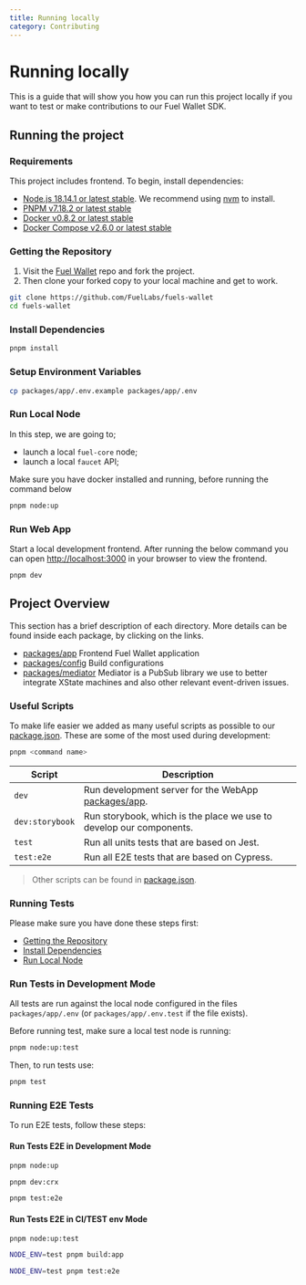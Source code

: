 ```yaml
---
title: Running locally
category: Contributing
---
```


# Running locally

This is a guide that will show you how you can run this project locally if you want to test or make contributions to our Fuel Wallet SDK.

## Running the project

### Requirements

This project includes frontend. To begin, install dependencies:

- [Node.js 18.14.1 or latest stable](https://nodejs.org/en/). We recommend using [nvm](https://github.com/nvm-sh/nvm) to install.
- [PNPM v7.18.2 or latest stable](https://pnpm.io/installation/)
- [Docker v0.8.2 or latest stable](https://docs.docker.com/get-docker/)
- [Docker Compose v2.6.0 or latest stable](https://docs.docker.com/get-docker/)

### Getting the Repository

1. Visit the [Fuel Wallet](https://github.com/FuelLabs/fuels-wallet) repo and fork the project.
2. Then clone your forked copy to your local machine and get to work.

```sh
git clone https://github.com/FuelLabs/fuels-wallet
cd fuels-wallet
```

### Install Dependencies

```sh
pnpm install
```

### Setup Environment Variables

```sh
cp packages/app/.env.example packages/app/.env
```

### Run Local Node

In this step, we are going to;

- launch a local `fuel-core` node;
- launch a local `faucet` API;

Make sure you have docker installed and running, before running the command below

```sh
pnpm node:up
```

### Run Web App

Start a local development frontend. After running the below command you can open [http://localhost:3000](http://localhost:3000) in your browser to view the frontend.

```sh
pnpm dev
```

## Project Overview

This section has a brief description of each directory. More details can be found inside each package, by clicking on the links.

- [packages/app](@repository/packages/app/) Frontend Fuel Wallet application
- [packages/config](@repository/packages/config/) Build configurations
- [packages/mediator](@repository/packages/mediator/) Mediator is a PubSub library we use to better integrate XState machines and also other relevant event-driven issues.

### Useful Scripts

To make life easier we added as many useful scripts as possible to our [package.json](@repository/package.json). These are some of the most used during development:

```sh
pnpm <command name>
```

| Script          | Description                                                                      |
| --------------- | -------------------------------------------------------------------------------- |
| `dev`           | Run development server for the WebApp [packages/app](@repository/packages/app/). |
| `dev:storybook` | Run storybook, which is the place we use to develop our components.              |
| `test`          | Run all units tests that are based on Jest.                                      |
| `test:e2e`      | Run all E2E tests that are based on Cypress.                                     |

> Other scripts can be found in [package.json](@repository/package.json).

### Running Tests

Please make sure you have done these steps first:

- [Getting the Repository](#getting-the-repository)
- [Install Dependencies](#install-dependencies)
- [Run Local Node](#run-local-node)

### Run Tests in Development Mode

All tests are run against the local node configured in the files `packages/app/.env` (or `packages/app/.env.test` if the file exists).

Before running test, make sure a local test node is running:

```sh
pnpm node:up:test
```

Then, to run tests use:

```sh
pnpm test
```

### Running E2E Tests

To run E2E tests, follow these steps:

#### Run Tests E2E in Development Mode

```sh
pnpm node:up
```

```sh
pnpm dev:crx
```

```sh
pnpm test:e2e
```

#### Run Tests E2E in CI/TEST env Mode

```sh
pnpm node:up:test
```

```sh
NODE_ENV=test pnpm build:app
```

```sh
NODE_ENV=test pnpm test:e2e
```
